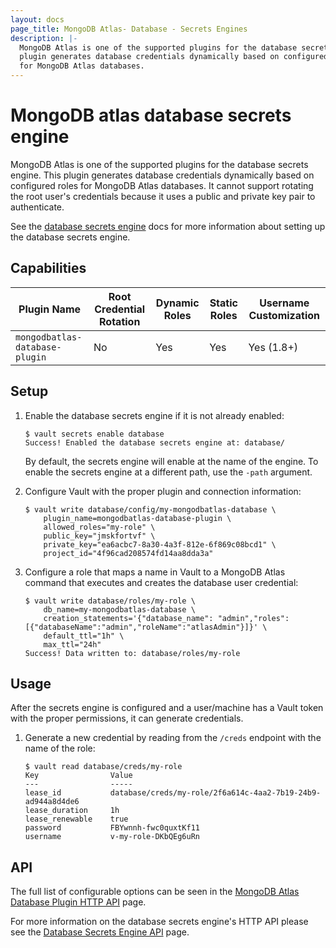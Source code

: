 ```yaml
---
layout: docs
page_title: MongoDB Atlas- Database - Secrets Engines
description: |-
  MongoDB Atlas is one of the supported plugins for the database secrets engine. This
  plugin generates database credentials dynamically based on configured roles
  for MongoDB Atlas databases.
---
```


# MongoDB atlas database secrets engine

MongoDB Atlas is one of the supported plugins for the database secrets engine. This
plugin generates database credentials dynamically based on configured roles for
MongoDB Atlas databases. It cannot support rotating the root user's credentials because
it uses a public and private key pair to authenticate.

See the [database secrets engine](/vault/docs/secrets/databases) docs for
more information about setting up the database secrets engine.

## Capabilities

| Plugin Name                    | Root Credential Rotation | Dynamic Roles | Static Roles | Username Customization |
| ------------------------------ | ------------------------ | ------------- | ------------ | ---------------------- |
| `mongodbatlas-database-plugin` | No                       | Yes           | Yes          | Yes (1.8+)             |

## Setup

1.  Enable the database secrets engine if it is not already enabled:

    ```text
    $ vault secrets enable database
    Success! Enabled the database secrets engine at: database/
    ```

    By default, the secrets engine will enable at the name of the engine. To
    enable the secrets engine at a different path, use the `-path` argument.

1.  Configure Vault with the proper plugin and connection information:

    ```text
    $ vault write database/config/my-mongodbatlas-database \
        plugin_name=mongodbatlas-database-plugin \
        allowed_roles="my-role" \
        public_key="jmskfortvf" \
        private_key="ea6acbc7-8a30-4a3f-812e-6f869c08bcd1" \
        project_id="4f96cad208574fd14aa8dda3a"
    ```

1.  Configure a role that maps a name in Vault to a MongoDB Atlas command that executes and
    creates the database user credential:

    ```text
    $ vault write database/roles/my-role \
        db_name=my-mongodbatlas-database \
        creation_statements='{"database_name": "admin","roles": [{"databaseName":"admin","roleName":"atlasAdmin"}]}' \
        default_ttl="1h" \
        max_ttl="24h"
    Success! Data written to: database/roles/my-role
    ```

## Usage

After the secrets engine is configured and a user/machine has a Vault token with
the proper permissions, it can generate credentials.

1.  Generate a new credential by reading from the `/creds` endpoint with the name
    of the role:

        $ vault read database/creds/my-role
        Key                Value
        ---                -----
        lease_id           database/creds/my-role/2f6a614c-4aa2-7b19-24b9-ad944a8d4de6
        lease_duration     1h
        lease_renewable    true
        password           FBYwnnh-fwc0quxtKf11
        username           v-my-role-DKbQEg6uRn

## API

The full list of configurable options can be seen in the [MongoDB Atlas Database
Plugin HTTP API](/vault/api-docs/secret/databases/mongodbatlas) page.

For more information on the database secrets engine's HTTP API please see the
[Database Secrets Engine API](/vault/api-docs/secret/databases) page.
